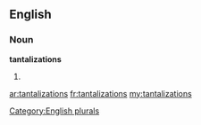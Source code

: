 ==English==

===Noun===
'''tantalizations'''

# {{plural of|[[tantalization]]}}

[[Category:English plurals]]

[[ar:tantalizations]]
[[fr:tantalizations]]
[[my:tantalizations]]